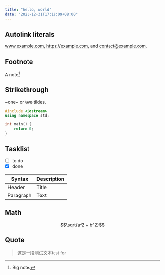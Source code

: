```yaml
---
title: "hello, world"
date: "2021-12-31T17:18:09+08:00"
---
```


## Autolink literals

www.example.com, https://example.com, and contact@example.com.

## Footnote

A note[^1]

[^1]: Big note.

## Strikethrough

~one~ or ~~two~~ tildes.

```cpp
#include <iostream>
using namespace std;

int main() {
    return 0;
}
```

## Tasklist

* [ ] to do
* [x] done

| Syntax      | Description |
| ----------- | ----------- |
| Header      | Title       |
| Paragraph   | Text        |


## Math

$$\sqrt{a^2 + b^2}$$

## Quote

>这是一段测试文本test for 